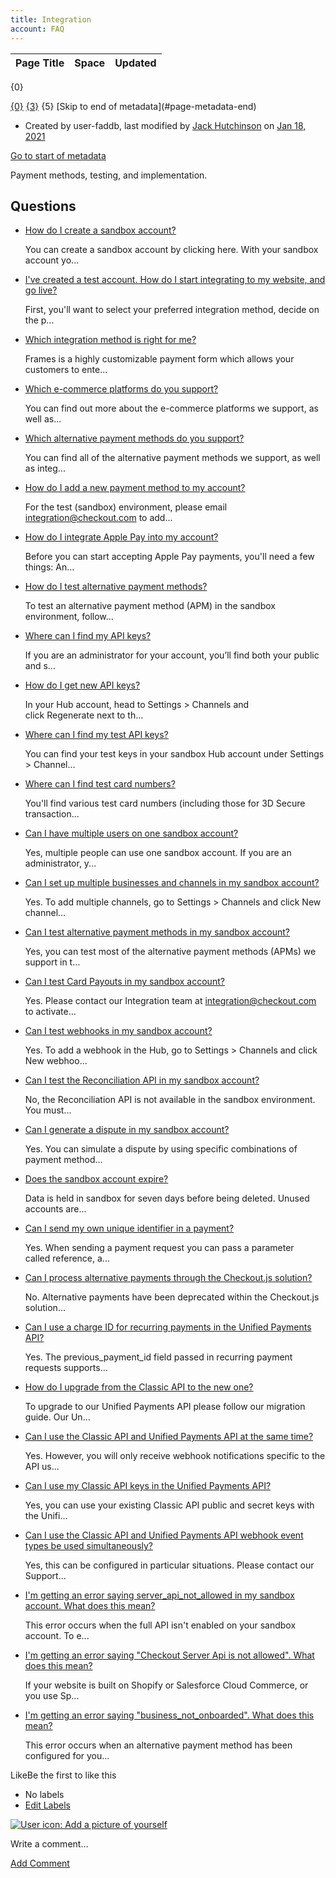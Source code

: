 ```yaml
---
title: Integration
account: FAQ 
---
```


<table class="aui"> <thead> <tr class="header"> <th class="search-result-title">Page Title</th> <th class="search-result-space">Space</th> <th class="search-result-date">Updated</th> </tr> </thead> </table> <p class="search-result-count">{0}</p> <tr class="search-result"> <td class="search-result-title"><a href="{1}" class="content-type-{2}"><span>{0}</span></a></td> <td class="search-result-space"><a class="space" href="/display/{4}/" title="{3}">{3}</a></td> <td class="search-result-date"><span class="date" title="{6}">{5}</span></td> </tr> [Skip to end of metadata](#page-metadata-end)

*   Created by user-faddb, last modified by [Jack Hutchinson](    /display/~jack.hutchinson
    ) on [Jan 18, 2021](/pages/diffpagesbyversion.action?pageId=720935&selectedPageVersions=6&selectedPageVersions=7 "Show changes")

[Go to start of metadata](#page-metadata-start)

Payment methods, testing, and implementation.

Questions
---------

*   [How do I create a sandbox account?](/pages/viewpage.action?pageId=721162)
    
    You can create a sandbox account by clicking here. With your sandbox account yo...
    
*   [I've created a test account. How do I start integrating to my website, and go live?](/pages/viewpage.action?pageId=721124)
    
    First, you'll want to select your preferred integration method, decide on the p...
    
*   [Which integration method is right for me?](/pages/viewpage.action?pageId=721127)
    
    Frames is a highly customizable payment form which allows your customers to ente...
    
*   [Which e-commerce platforms do you support?](/pages/viewpage.action?pageId=721131)
    
    You can find out more about the e-commerce platforms we support, as well as...
    
*   [Which alternative payment methods do you support?](/pages/viewpage.action?pageId=721129)
    
    You can find all of the alternative payment methods we support, as well as integ...
    
*   [How do I add a new payment method to my account?](/pages/viewpage.action?pageId=721133)
    
    For the test (sandbox) environment, please email integration@checkout.com to add...
    
*   [How do I integrate Apple Pay into my account?](/pages/viewpage.action?pageId=721135)
    
    Before you can start accepting Apple Pay payments, you'll need a few things: An...
    
*   [How do I test alternative payment methods?](/pages/viewpage.action?pageId=721138)
    
    To test an alternative payment method (APM) in the sandbox environment, follow...
    
*   [Where can I find my API keys?](/pages/viewpage.action?pageId=720944)
    
    If you are an administrator for your account, you’ll find both your public and s...
    
*   [How do I get new API keys?](/pages/viewpage.action?pageId=721189)
    
    In your Hub account, head to Settings > Channels and click Regenerate next to th...
    
*   [Where can I find my test API keys?](/pages/viewpage.action?pageId=720947)
    
    You can find your test keys in your sandbox Hub account under Settings > Channel...
    
*   [Where can I find test card numbers?](/pages/viewpage.action?pageId=721140)
    
    You'll find various test card numbers (including those for 3D Secure transaction...
    
*   [Can I have multiple users on one sandbox account?](/pages/viewpage.action?pageId=721164)
    
    Yes, multiple people can use one sandbox account. If you are an administrator, y...
    
*   [Can I set up multiple businesses and channels in my sandbox account?](/pages/viewpage.action?pageId=721174)
    
    Yes. To add multiple channels, go to Settings > Channels and click New channel...
    
*   [Can I test alternative payment methods in my sandbox account?](/pages/viewpage.action?pageId=721178)
    
    Yes, you can test most of the alternative payment methods (APMs) we support in t...
    
*   [Can I test Card Payouts in my sandbox account?](/pages/viewpage.action?pageId=721168)
    
    Yes. Please contact our Integration team at [integration@checkout.com](mailto:integration@checkout.com) to activate...
    
*   [Can I test webhooks in my sandbox account?](/pages/viewpage.action?pageId=721172)
    
    Yes. To add a webhook in the Hub, go to Settings > Channels and click New webhoo...
    
*   [Can I test the Reconciliation API in my sandbox account?](/pages/viewpage.action?pageId=721160)
    
    No, the Reconciliation API is not available in the sandbox environment. You must...
    
*   [Can I generate a dispute in my sandbox account?](/pages/viewpage.action?pageId=721170)
    
    Yes. You can simulate a dispute by using specific combinations of payment method...
    
*   [Does the sandbox account expire?](/pages/viewpage.action?pageId=721176)
    
    Data is held in sandbox for seven days before being deleted. Unused accounts are...
    
*   [Can I send my own unique identifier in a payment?](/pages/viewpage.action?pageId=721158)
    
    Yes. When sending a payment request you can pass a parameter called reference, a...
    
*   [Can I process alternative payments through the Checkout.js solution?](/pages/viewpage.action?pageId=721152)
    
    No. Alternative payments have been deprecated within the Checkout.js solution...
    
*   [Can I use a charge ID for recurring payments in the Unified Payments API?](/pages/viewpage.action?pageId=721156)
    
    Yes. The previous\_payment\_id field passed in recurring payment requests supports...
    
*   [How do I upgrade from the Classic API to the new one?](/pages/viewpage.action?pageId=721146)
    
    To upgrade to our Unified Payments API please follow our migration guide. Our Un...
    
*   [Can I use the Classic API and Unified Payments API at the same time?](/pages/viewpage.action?pageId=721150)
    
    Yes. However, you will only receive webhook notifications specific to the API us...
    
*   [Can I use my Classic API keys in the Unified Payments API?](/pages/viewpage.action?pageId=721148)
    
    Yes, you can use your existing Classic API public and secret keys with the Unifi...
    
*   [Can I use the Classic API and Unified Payments API webhook event types be used simultaneously?](/pages/viewpage.action?pageId=721154)
    
    Yes, this can be configured in particular situations. Please contact our Support...
    
*   [I'm getting an error saying server\_api\_not\_allowed in my sandbox account. What does this mean?](/pages/viewpage.action?pageId=721166)
    
    This error occurs when the full API isn't enabled on your sandbox account. To e...
    
*   [I'm getting an error saying "Checkout Server Api is not allowed". What does this mean?](/pages/viewpage.action?pageId=721144)
    
    If your website is built on Shopify or Salesforce Cloud Commerce, or you use Sp...
    
*   [I'm getting an error saying "business\_not\_onboarded". What does this mean?](/pages/viewpage.action?pageId=721180)
    
    This error occurs when an alternative payment method has been configured for you...
    

LikeBe the first to like this

*   No labels
*   [Edit Labels](# "Edit Labels (Type 'l')")

[![User icon: Add a picture of yourself](/s/en_GB/7901/abf7b35644d5a5d1d7e4b0969a83e8eb2b569fb5/_/images/icons/profilepics/add_profile_pic.svg)](/users/profile/editmyprofilepicture.action)

Write a comment…

[Add Comment](/display/FAQ/Integration?showComments=true&showCommentArea=true#addcomment)
